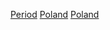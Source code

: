 {{Commons cat|History of Poland by period}}

[[Category:波蘭歷史|Period]]
[[Category:各國各時期歷史|Poland]]
[[Category:依時期劃分的歐洲歷史|Poland]]
